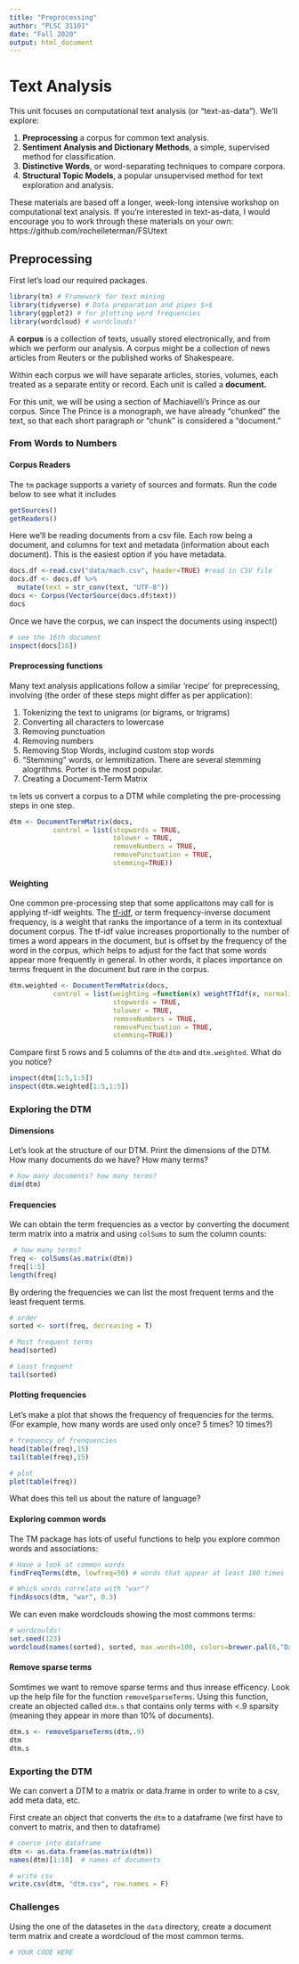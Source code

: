 ```yaml
---
title: "Preprocessing"
author: "PLSC 31101"
date: "Fall 2020"
output: html_document
---
```


# Text Analysis

This unit focuses on computational text analysis (or "text-as-data"). We'll explore:

1. **Preprocessing** a corpus for common text analysis.
2. **Sentiment Analysis and Dictionary Methods**, a simple, supervised method for classification.
3. **Distinctive Words**, or word-separating techniques to compare corpora.
4. **Structural Topic Models**, a popular unsupervised method for text exploration and analysis.

These materials are based off a longer, week-long intensive workshop on computational text analysis. If you're interested in text-as-data, I would encourage you to work through these materials on your own: https://github.com/rochelleterman/FSUtext


## Preprocessing

First let's load our required packages.

```r
library(tm) # Framework for text mining
library(tidyverse) # Data preparation and pipes $>$
library(ggplot2) # for plotting word frequencies
library(wordcloud) # wordclouds!
```

A __corpus__ is a collection of texts, usually stored electronically, and from which we perform our analysis. A corpus might be a collection of news articles from Reuters or the published works of Shakespeare. 

Within each corpus we will have separate articles, stories, volumes, each treated as a separate entity or record. Each unit is called a __document.__

For this unit, we will be using a section of Machiavelli's Prince as our corpus. Since The Prince is a monograph, we have already "chunked" the text, so that each short paragraph or "chunk" is considered a "document."

### From Words to Numbers

#### Corpus Readers {-}

The `tm` package supports a variety of sources and formats. Run the code below to see what it includes

```r
getSources()
getReaders()
```

Here we'll be reading documents from a csv file. Each row being a document, and columns for text and metadata (information about each document). This is the easiest option if you have metadata.

```r
docs.df <-read.csv("data/mach.csv", header=TRUE) #read in CSV file
docs.df <- docs.df %>%
  mutate(text = str_conv(text, "UTF-8"))
docs <- Corpus(VectorSource(docs.df$text))
docs
```

Once we have the corpus, we can inspect the documents using inspect()

```r
# see the 16th document
inspect(docs[16])
```

#### Preprocessing functions {-}

Many text analysis applications follow a similar 'recipe' for preprecessing, involving (the order of these steps might differ as per application):

1. Tokenizing the text to unigrams (or bigrams, or trigrams)
2. Converting all characters to lowercase
3. Removing punctuation
4. Removing numbers
5. Removing Stop Words, inclugind custom stop words
6. "Stemming" words, or lemmitization. There are several stemming alogrithms. Porter is the most popular.
7. Creating a Document-Term Matrix

`tm` lets us convert a corpus to a DTM while completing the pre-processing steps in one step.

```r
dtm <- DocumentTermMatrix(docs,
           control = list(stopwords = TRUE,
                          tolower = TRUE,
                          removeNumbers = TRUE,
                          removePunctuation = TRUE,
                          stemming=TRUE))
```

#### Weighting {-}

One common pre-processing step that some applicaitons may call for is applying tf-idf weights. The [tf-idf](https://en.wikipedia.org/wiki/Tf%E2%80%93idf), or term frequency-inverse document frequency, is a weight that ranks the importance of a term in its contextual document corpus. The tf-idf value increases proportionally to the number of times a word appears in the document, but is offset by the frequency of the word in the corpus, which helps to adjust for the fact that some words appear more frequently in general. In other words, it places importance on terms frequent in the document but rare in the corpus.

```r
dtm.weighted <- DocumentTermMatrix(docs,
           control = list(weighting =function(x) weightTfIdf(x, normalize = TRUE),
                          stopwords = TRUE,
                          tolower = TRUE,
                          removeNumbers = TRUE,
                          removePunctuation = TRUE,
                          stemming=TRUE))
```

Compare first 5 rows and 5 columns of the `dtm` and `dtm.weighted`. What do you notice?

```r
inspect(dtm[1:5,1:5])
inspect(dtm.weighted[1:5,1:5])
```

### Exploring the DTM

#### Dimensions {-}

Let's look at the structure of our DTM. Print the dimensions of the DTM. How many documents do we have? How many terms?

```r
# how many documents? how many terms?
dim(dtm)
```

#### Frequencies {-}

We can obtain the term frequencies as a vector by converting the document term matrix into a matrix and using `colSums` to sum the column counts:

```r
 # how many terms?
freq <- colSums(as.matrix(dtm))
freq[1:5]
length(freq)
```

By ordering the frequencies we can list the most frequent terms and the least frequent terms.

```r
# order
sorted <- sort(freq, decreasing = T)

# Most frequent terms
head(sorted)

# Least frequent
tail(sorted)
```

#### Plotting frequencies {-}

Let's make a plot that shows the frequency of frequencies for the terms. (For example, how many words are used only once? 5 times? 10 times?)

```r
# frequency of frenquencies
head(table(freq),15)
tail(table(freq),15)

# plot
plot(table(freq))
```

What does this tell us about the nature of language?

#### Exploring common words {-}

The TM package has lots of useful functions to help you explore common words and associations:

```r
# Have a look at common words
findFreqTerms(dtm, lowfreq=50) # words that appear at least 100 times

# Which words correlate with "war"?
findAssocs(dtm, "war", 0.3)
```

We can even make wordclouds showing the most commons terms:

```r
# wordcoulds!
set.seed(123)
wordcloud(names(sorted), sorted, max.words=100, colors=brewer.pal(6,"Dark2"))
```

#### Remove sparse terms {-}

Somtimes we want to remove sparse terms and thus inrease efficency. Look up the help file for the function `removeSparseTerms`. Using this function, create an objected called `dtm.s` that contains only terms with <.9 sparsity (meaning they appear in more than 10% of documents).

```r
dtm.s <- removeSparseTerms(dtm,.9)
dtm 
dtm.s 
```

### Exporting the DTM

We can convert a DTM to a matrix or data.frame in order to write to a csv, add meta data, etc.

First create an object that converts the `dtm` to a dataframe (we first have to convert to matrix, and then to dataframe)

```r
# coerce into dataframe
dtm <- as.data.frame(as.matrix(dtm))
names(dtm)[1:10]  # names of documents

# write csv
write.csv(dtm, "dtm.csv", row.names = F)
```

### Challenges

Using the one of the datasetes in the `data` directory, create a document term matrix and create a wordcloud of the most common terms.

```r
# YOUR CODE HERE
```
